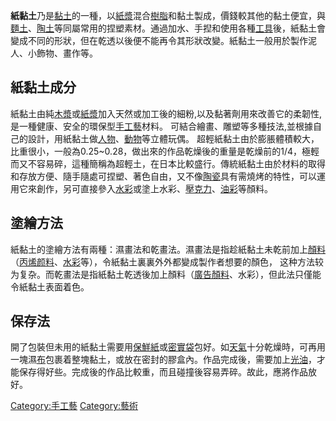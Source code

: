 {{Multiple issues|
{{Unreferenced|time=2022-01-26T23:52:12+00:00}}
{{Orphan|time=2022-01-26T23:52:12+00:00}}
}}
'''紙黏土'''乃是[[黏土|黏土]]的一種，以[[紙漿|紙漿]]混合[[樹脂|樹脂]]和黏土製成，價錢較其他的黏土便宜，與[[麵土|麵土]]、[[陶土|陶土]]等同屬常用的捏塑素材。通過加水、手揑和使用各種[[工具|工具]]後，紙黏土會變成不同的形狀，但在乾透以後便不能再令其形狀改變。紙黏土一般用於製作泥人、小飾物、畫作等。

==紙黏土成分==
紙黏土由純[[木漿|木漿]]或[[紙漿|紙漿]]加入天然或加工後的細粉,以及黏著劑用來改善它的柔韌性,是一種健康、安全的環保型[[手工藝|手工藝]]材料。
可結合繪畫、雕塑等多種技法,並根據自己的設計，用紙黏土做[[人物|人物]]、[[動物|動物]]等立體玩偶。
超輕紙黏土由於膨脹體積較大，比重很小，一般為0.25~0.28，做出來的作品乾燥後的重量是乾燥前的1/4，極輕而又不容易碎，這種簡稱為超輕土，在日本比較盛行。傳統紙黏土由於材料的取得和存放方便、隨手隨處可捏塑、著色自由，又不像[[陶瓷|陶瓷]]具有需燒烤的特性，可以運用它來創作，另可直接參入[[水彩|水彩]]或塗上水彩、[[壓克力|壓克力]]、[[油彩|油彩]]等顏料。

==塗繪方法==

紙黏土的塗繪方法有兩種：濕畫法和乾畫法。濕畫法是指趁紙黏土未乾前加上[[顏料|顏料]]（[[丙烯颜料|丙烯颜料]]、[[水彩|水彩]]等），令紙黏土裏裏外外都變成製作者想要的顏色， 这种方法较为复杂。而乾畫法是指紙黏土乾透後加上顏料（[[廣告顏料|廣告顏料]]、水彩），但此法只僅能令紙黏土表面着色。

==保存法==
開了包裝但未用的紙黏土需要用[[保鮮紙|保鮮紙]]或[[密實袋|密實袋]]包好。如[[天氣|天氣]]十分乾燥時，可再用一塊濕[[布|布]]包裹着整塊黏土，或放在密封的膠盒內。作品完成後，需要加上[[光油|光油]]，才能保存得好些。完成後的作品比較重，而且碰撞後容易弄碎。故此，應將作品放好。

{{art-stub}}

[[Category:手工藝|Category:手工藝]]
[[Category:藝術|Category:藝術]]